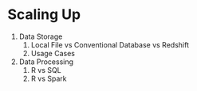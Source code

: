 # Scaling Up

1. Data Storage
    1. Local File vs Conventional Database vs Redshift
    1. Usage Cases
1. Data Processing
    1. R vs SQL
    1. R vs Spark
